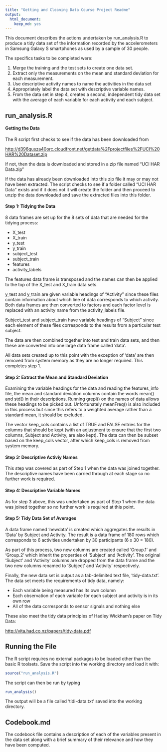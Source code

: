 ```yaml
---
title: "Getting and Cleaning Data Course Project Readme"
output:
  html_document:
    keep_md: yes
---
```


This document describes the actions undertaken by run_analysis.R to produce a tidy data set of the information recorded by the accelerometers in Samsung Galaxy S smartphones as used by a sample of 30 people. 

The specifics tasks to be completed were:

1. Merge the training and the test sets to create one data set.
2. Extract only the measurements on the mean and standard deviation for each measurement. 
3. Use descriptive activity names to name the activities in the data set
4. Appropriately label the data set with descriptive variable names. 
5. From the data set in step 4, creates a second, independent tidy data set with the average of each variable for each activity and each subject.

## run_analysis.R
#### Getting the Data
The R script first checks to see if the data has been downloaded from

[http://d396qusza40orc.cloudfront.net/getdata%2Fprojectfiles%2FUCI%20HAR%20Dataset.zip](http://d396qusza40orc.cloudfront.net/getdata%2Fprojectfiles%2FUCI%20HAR%20Dataset.zip)

If not, then the data is downloaded and stored in a zip file named "UCI HAR Data.zip"

If the data has already been downloaded into this zip file it may or may not have been extracted. The script checks to see if a folder called "UCI HAR Data" exists and if it does not it will create the folder and then proceed to unzip the data downloaded and save the extracted files into this folder.

#### Step 1: Tidying the Data
8 data frames are set up for the 8 sets of data that are needed for the tidying process:

* X_test
* X_train
* y_test
* y_train
* subject_test
* subject_train
* features
* activity_labels

The features data frame is transposed and the names can then be applied to the top of the X_test and X_train data sets. 

y_test and y_train are given variable headings of "Activity" since these files contain information about which line of data corresponds to which activity. Both data frames are then converted to factors and each factor level is replaced with an activity name from the activity_labels file. 

Subject_test and subject_train have variable headings of "Subject" since each element of these files corresponds to the results from a particular test subject. 

The data are then combined together into test and train data sets, and then these are converted into one large data frame called 'data'. 

All data sets created up to this point with the exception of 'data' are then removed from system memory as they are no longer required. This completes step 1. 

#### Step 2: Extract the Mean and Standard Deviation
Examining the variable headings for the data and reading the features_info file, the mean and standard deviation columns contain the words mean() and std() in their descriptions. Running grepl() on the names of data allows these headings to be picked out. Unfortunately meanFreq() is also included in this process but since this refers to a weighted average rather than a standard mean, it should be excluded. 

The vector keep_cols contains a list of TRUE and FALSE entries for the columns that should be kept (with an adjustment to ensure that the first two columns, Subject and Activity, are also kept). The data can then be subset based on the keep_cols vector, after which keep_cols is removed from system memory. 

#### Step 3: Descriptive Activiy Names
This step was covered as part of Step 1 when the data was joined together. The descriptive names have been carried through at each stage so no further work is required.

#### Step 4: Descriptive Variable Names
As for step 3 above, this was undertaken as part of Step 1 when the data was joined together so no further work is required at this point. 

#### Step 5: Tidy Data Set of Averages
A data frame named 'newdata' is created which aggregates the results in 'Data' by Subject and Activity. The result is a data frame of 180 rows which corresponds to 6 activities undertaken by 30 participants (6 x 30 = 180). 

As part of this process, two new columns are created called 'Group.1' and 'Group.2' which inherit the properties of 'Subject' and 'Activity'. The original 'Subject' and 'Activity' columns are dropped from the data frame and the two new columns renamed to 'Subject' and 'Activity' respectively. 

Finally, the new data set is output as a tab-delimited text file, 'tidy-data.txt'. The data set meets the requirements of tidy data, namely:

* Each variable being measured has its own column
* Each observation of each variable for each subject and activity is in its own row
* All of the data corresponds to sensor signals and nothing else

These also meet the tidy data principles of Hadley Wickham's paper on Tidy Data:

[http://vita.had.co.nz/papers/tidy-data.pdf](http://vita.had.co.nz/papers/tidy-data.pdf)

## Running the File
The R script requires no external packages to be loaded other than the basic R toolsets. Save the script into the working directory and load it with:

```r
source("run_analysis.R")
```

The script can then be run by typing

```r
run_analysis()
```

The output will be a file called 'tidi-data.txt' saved into the working directory. 

## Codebook.md
The codebook file contains a description of each of the variables present in the data set along with a brief summary of their relevance and how they have been computed. 